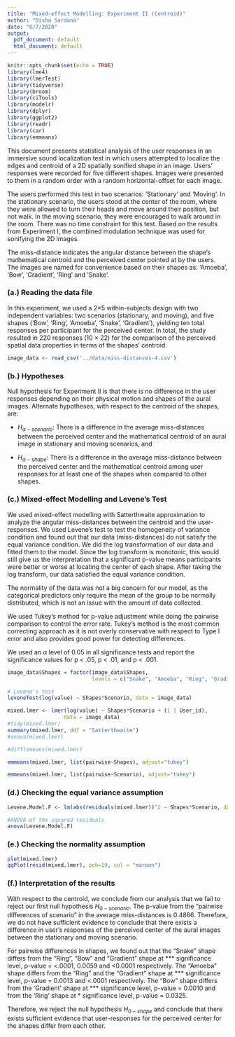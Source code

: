 ```yaml
---
title: "Mixed-effect Modelling: Experiment II (Centroid)"
author: "Disha Sardana"
date: "6/7/2020"
output:
  pdf_document: default
  html_document: default
---
```


```r
knitr::opts_chunk$set(echo = TRUE)
library(lme4)
library(lmerTest)
library(tidyverse)
library(broom)
library(ciTools)
library(modelr)
library(dplyr)
library(ggplot2)
library(readr)
library(car)
library(emmeans)
```

This document presents statistical analysis of the user responses in an immersive sound localization test in which users attempted to localize the edges and centroid of a 2D spatially sonified shape in an image. Users' responses were recorded for five different shapes. Images were presented to them in a random order with a random horizontal-offset for each image.

The users performed this test in two scenarios: 'Stationary' and 'Moving'. In the stationary scenario, the users stood at the center of the room, where they were allowed to turn their heads and move around their position, but not walk. In the moving scenario, they were encouraged to walk around in the room. There was no time constraint for this test. Based on the results from Experiment I, the combined modulation technique was used for sonifying the 2D images.

The miss-distance indicates the angular distance between the shape's mathematical centroid and the perceived center pointed at by the users. The images are named for convenience based on their shapes as: 'Amoeba',  'Bow', 'Gradient', 'Ring' and 'Snake'.

### (a.) Reading the data file
 
In this experiment, we used a 2×5 within-subjects design with two independent variables: two scenarios (stationary, and moving), and five shapes ('Bow', 'Ring', 'Amoeba', 'Snake', 'Gradient'), yielding ten total responses per participant for the perceived center. In total, the study resulted in 220 responses (10 $\times$ 22) for the comparison of the perceived spatial data properties in terms of the shapes' centroid.

```r
image_data <- read_csv('../data/miss-distances-4.csv')

```

### (b.) Hypotheses

Null hypothesis for Experiment II is that there is no difference in the user responses depending on their physical motion and shapes of the aural images. Alternate hypotheses, with respect to the centroid of the shapes, are:

- $H_{\alpha-scenario}$: There is a difference in the average miss-distances between the perceived center and the mathematical centroid of an aural image in stationary and moving scenarios, and

- $H_{\alpha-shape}$: There is a difference in the average miss-distance between the perceived center and the mathematical centroid among user responses for at least one of the shapes when compared to other shapes.


### (c.) Mixed-effect Modelling and Levene's Test

We used mixed-effect modelling with Satterthwaite approximation to analyze the angular miss-distances between the centroid and the user-responses. We used Levene's test to test the homogeneity of variance condition and found out that our data (miss-distances) do not satisfy the equal variance condition. We did the log transformation of our data and fitted them to the model. Since the log transform is monotonic, this would still give us the interpretation that a significant p-value means participants were better or worse at locating the center of each shape. After taking the log transform, our data satisfied the equal variance condition.

The normality of the data was not a big concern for our model, as the categorical predictors only require the mean of the group to be normally distributed, which is not an issue with the amount of data collected.  

We used Tukey's method for p-value adjustment while doing the pairwise comparison to control the error rate. Tukey's method is the most common correcting approach as it is not overly conservative with respect to Type I error and also provides good power for detecting differences. 

We used an $\alpha$ level of 0.05 in all significance tests and report the significance values for p < .05, p < .01, and p < .001.
 
```r
image_data$Shapes = factor(image_data$Shapes, 
                           levels = c("Snake", "Amoeba", "Ring", "Gradient", "Bow"))

# Levene's test
leveneTest(log(value) ~ Shapes*Scenario, data = image_data)
```

```r
mixed.lmer <- lmer(log(value) ~ Shapes*Scenario + (1 | User_id), 
                  data = image_data)
#tidy(mixed.lmer)
summary(mixed.lmer, ddf = "Satterthwaite")
#anova(mixed.lmer)

#difflsmeans(mixed.lmer)
```


```r
emmeans(mixed.lmer, list(pairwise~Shapes), adjust="tukey")
```


```r
emmeans(mixed.lmer, list(pairwise~Scenario), adjust="tukey")
```


### (d.) Checking the equal variance assumption

```r
Levene.Model.F <- lm(abs(residuals(mixed.lmer))^2 ~ Shapes*Scenario, data = image_data) 

#ANOVA of the squared residuals
anova(Levene.Model.F)
```


### (e.) Checking the normality assumption

```r
plot(mixed.lmer)
qqPlot(resid(mixed.lmer), pch=19, col = "maroon")
```

### (f.) Interpretation of the results

With respect to the centroid, we conclude from our analysis that we fail to reject our first null hypothesis $H_{0-scenario}$. The p-value from the "pairwise differences of scenario" in the average miss-distances is 0.4866. Therefore, we do not have sufficient evidence to conclude that there exists a difference in user's responses of the perceived center of the aural images between the stationary and moving scenario. 

For pairwise differences in shapes, we found out that the "Snake" shape differs from the "Ring", "Bow" and "Gradient" shape at *** significance level, p-value = <.0001, 0.0059 and <0.0001 respectively. The "Amoeba" shape differs from the "Ring" and the "Gradient" shape at *** significance level, p-value = 0.0013 and <.0001 respectively. The "Bow" shape differs from the 'Gradient' shape at *** significance level, p-value = 0.0010 and from the 'Ring' shape at * significance level, p-value = 0.0325.

 Therefore, we reject the null hypothesis $H_{0-shape}$ and conclude that there exists sufficient evidence that user-responses for the perceived center for the shapes differ from each other.